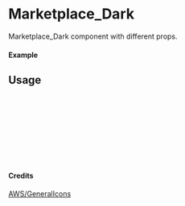 
<Meta of={Marketplace_Dark} title="AWS/GeneralIcons/Marketplace_Dark" />

# Marketplace_Dark

Marketplace_Dark component with different props.

#### Example

<Canvas of={Marketplace_Dark.Primary} />

## Usage

```ts
import { Marketplace_Dark } from "yadl-ui";

const Example = () => {
  return (
      <Marketplace_Dark />
  );
};

export default Example;
```

#### Credits
[AWS/GeneralIcons](https://aws-icons.com/)
